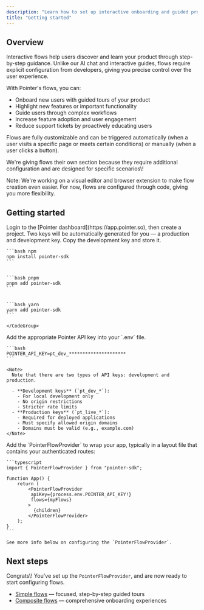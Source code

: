 ```yaml
---
description: "Learn how to set up interactive onboarding and guided product tours."
title: "Getting started"
---
```


## Overview

Interactive flows help users discover and learn your product through step-by-step guidance. Unlike our AI chat and interactive guides, flows require explicit configuration from developers, giving you precise control over the user experience.

With Pointer's flows, you can:

- Onboard new users with guided tours of your product
- Highlight new features or important functionality
- Guide users through complex workflows
- Increase feature adoption and user engagement
- Reduce support tickets by proactively educating users

Flows are fully customizable and can be triggered automatically (when a user visits a specific page or meets certain conditions) or manually (when a user clicks a button).

We're giving flows their own section because they require additional configuration and are designed for specific scenarios\\!

<Note>
  Note: We're working on a visual editor and browser extension to make flow creation even easier. For now, flows are configured through code, giving you more flexibility.
</Note>

## Getting started

<Steps>
  <Step title="Grab an API key from the Pointer dashboard.">
    Login to the [Pointer dashboard](https://app.pointer.so), then create a project. Two keys will be automatically generated for you — a production and development key. Copy the development key and store it.
  </Step>
  <Step title="Install the Pointer SDK using your preferred package manager.">
    <CodeGroup>

    ```bash npm
    npm install pointer-sdk
    ```

    
    ```bash pnpm
    pnpm add pointer-sdk
    ```

    
    ```bash yarn
    yarn add pointer-sdk
    ```

    </CodeGroup>
  </Step>
  <Step title="Configure your environment variables.">
    Add the appropriate Pointer API key into your `.env` file.

    ```bash
    POINTER_API_KEY=pt_dev_*********************
    ```

    <Note>
      Note that there are two types of API keys: development and production.

      - **Development keys** (`pt_dev_*`):
        - For local development only
        - No origin restrictions
        - Stricter rate limits
      - **Production keys** (`pt_live_*`):
        - Required for deployed applications
        - Must specify allowed origin domains
        - Domains must be valid (e.g., example.com)
    </Note>
  </Step>
  <Step title="Configure the provider">
    Add the `PointerFlowProvider` to wrap your app, typically in a layout file that contains your authenticated routes:

    ```typescript
    import { PointerFlowProvider } from "pointer-sdk";
    
    function App() {
    	return (
    		<PointerFlowProvider
      		 apiKey={process.env.POINTER_API_KEY!}
             flows={myFlows}
            >
      		  {children}
    		</PointerFlowProvider>
    	);
    }
    ```

    See more info below on configuring the `PointerFlowProvider`.
  </Step>
</Steps>

## Next steps

Congrats\\! You've set up the `PointerFlowProvider`, and are now ready to start configuring flows. 

- [Simple flows](https://docs.pointer.so/flows/simple-flow) — focused, step-by-step guided tours
- [Composite flows](https://docs.pointer.so/flows/composite-flow) — comprehensive onboarding experiences